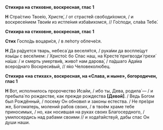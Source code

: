**Стихира на стиховне, воскресная, глас 1**

**Н** Стра́стию Твое́ю, Христе́, / от страсте́й свободи́хомся, / и воскресе́нием Твои́м из истле́ния изба́вихомся, // Го́споди, сла́ва Тебе́.

**Стихира на стиховне, воскресная, глас 1**

**Стих** Госпо́дь воцари́ся, / в ле́поту облече́ся.

**Н** Да ра́дуется тварь, небеса́ да веселя́тся, / рука́ми да воспле́щут язы́цы с весе́лием: / Христо́с бо Спас наш, на Кресте́ пригвозди́ грехи́ на́ша: / и смерть умертви́в, живо́т нам дарова́, / па́дшаго Ада́ма всеро́днаго Воскреси́вый, // я́ко Человеколю́бец.


**Стихира «на стихах», воскресная, на «Слава, и ныне», богородичен, глас 1**

**Н** Вот, исполнилось пророчество Исайи, / ибо ты, Дева, родила́ — / и пребыла́ по рождестве, как прежде рождества **[**Девой**]**. / Ведь Богом был Рождённый, / посему Он обновил и законы естества. / Не пре́зри же, Богоматерь, молений рабов своих, / в твоём храме тебе приносимых, / но, как носившая на руках своих Благосердного, / умилосердись над рабами своими // и хода́тайствуй, дабы спас Он души наши.
